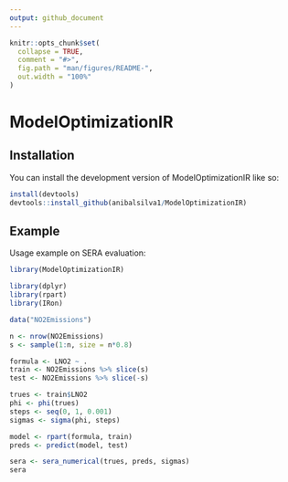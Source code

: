 ```yaml
---
output: github_document
---
```


<!-- README.md is generated from README.Rmd. Please edit that file -->

```r
knitr::opts_chunk$set(
  collapse = TRUE,
  comment = "#>",
  fig.path = "man/figures/README-",
  out.width = "100%"
)
```

# ModelOptimizationIR

## Installation

You can install the development version of ModelOptimizationIR like so:

``` r
install(devtools)
devtools::install_github(anibalsilva1/ModelOptimizationIR)
```

## Example

Usage example on SERA evaluation:

```r
library(ModelOptimizationIR)

library(dplyr)
library(rpart)
library(IRon)

data("NO2Emissions")

n <- nrow(NO2Emissions)
s <- sample(1:n, size = n*0.8)

formula <- LNO2 ~ .
train <- NO2Emissions %>% slice(s)
test <- NO2Emissions %>% slice(-s)

trues <- train$LNO2
phi <- phi(trues)
steps <- seq(0, 1, 0.001)
sigmas <- sigma(phi, steps)

model <- rpart(formula, train)
preds <- predict(model, test)

sera <- sera_numerical(trues, preds, sigmas)
sera
```
